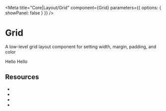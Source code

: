 
<Meta title="Core|Layout/Grid" component={Grid} parameters={{ options: { showPanel: false } }} />

# Grid

A low-level grid layout component for setting width, margin, padding, and color

<Preview withToolbar>
<Story name="Default">
<Grid width={1} direction={"column"}>
      <Cell xs={6} p={3} color="white" bg="blue">
        Hello
      </Cell>
      <Cell xs={6} p={3} mt={2} color="primary">
        Hello
      </Cell>
      
</Grid>
</Story>
</Preview>


## **Resources**
- <Space />
- <Layout />
- <Color />
- <Border />
